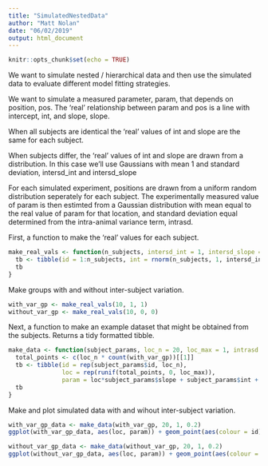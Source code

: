 ```yaml
---
title: "SimulatedNestedData"
author: "Matt Nolan"
date: "06/02/2019"
output: html_document
---
```


```r
knitr::opts_chunk$set(echo = TRUE)
```


We want to simulate nested / hierarchical data and then use the simulated data to evaluate different model fitting strategies.

We want to simulate a measured parameter, param, that depends on position, pos. The 'real' relationship between param and pos is a line with intercept, int, and slope, slope.

When all subjects are identical the 'real' values of int and slope are the same for each subject.

When subjects differ, the 'real' values of int and slope are drawn from a distribution. In this case we'll use Gaussians with mean 1 and standard deviation, intersd_int and intersd_slope

For each simulated experiment, positions are drawn from a uniform random distribution seperately for each subject. The experimentally measured value of param is then estimted from a Gaussian distribution with mean equal to the real value of param for that location, and standard deviation equal determined from the intra-animal variance term, intrasd.

First, a function to make the 'real' values for each subject. 
```r
make_real_vals <- function(n_subjects, intersd_int = 1, intersd_slope = 1){
  tb <- tibble(id = 1:n_subjects, int = rnorm(n_subjects, 1, intersd_int), slope = rnorm(n_subjects, 1, intersd_slope))
  tb
}
```


Make groups with and without inter-subject variation.
```r
with_var_gp <- make_real_vals(10, 1, 1)
without_var_gp <- make_real_vals(10, 0, 0)
```


Next, a function to make an example dataset that might be obtained from the subjects. Returns a tidy formatted tibble.
```r
make_data <- function(subject_params, loc_n = 20, loc_max = 1, intrasd = 1) {
  total_points <- c(loc_n * count(with_var_gp))[[1]]
  tb <- tibble(id = rep(subject_params$id, loc_n),
               loc = rep(runif(total_points, 0, loc_max)),
               param = loc*subject_params$slope + subject_params$int + rnorm(total_points, 0, intrasd))
  tb
}
```


Make and plot simulated data with and wihout inter-subject variation.
```r
with_var_gp_data <- make_data(with_var_gp, 20, 1, 0.2)
ggplot(with_var_gp_data, aes(loc, param)) + geom_point(aes(colour = id))

without_var_gp_data <- make_data(without_var_gp, 20, 1, 0.2)
ggplot(without_var_gp_data, aes(loc, param)) + geom_point(aes(colour = id))
```




